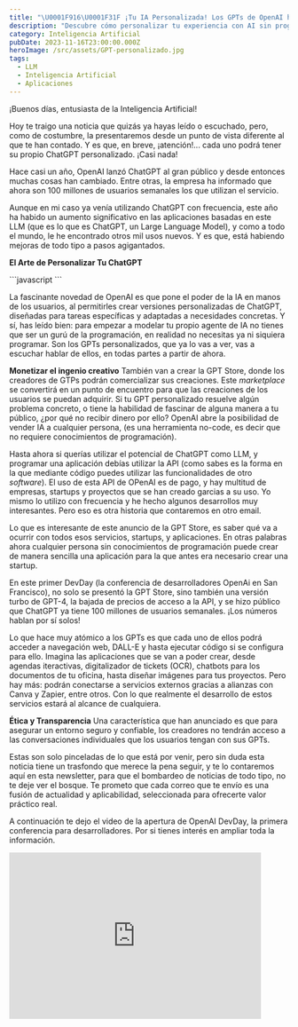 ```yaml
---
title: "\U0001F916\U0001F31F ¡Tu IA Personalizada! Los GPTs de OpenAI han llegado"
description: "Descubre cómo personalizar tu experiencia con AI sin programar. Los GPTs personalizados han llegado. ¡Únete a la newsletter \"Mindful ML\" y transforma ideas en soluciones únicas! \U0001F680\U0001F916"
category: Inteligencia Artificial
pubDate: 2023-11-16T23:00:00.000Z
heroImage: /src/assets/GPT-personalizado.jpg
tags:
  - LLM
  - Inteligencia Artificial
  - Aplicaciones
---
```


¡Buenos días, entusiasta de la Inteligencia Artificial!

Hoy te traigo una noticia que quizás ya hayas leído o escuchado, pero, como de costumbre, la presentaremos desde un punto de vista diferente al que te han contado. Y es que, en breve, ¡atención!... cada uno podrá tener su propio ChatGPT personalizado. ¡Casi nada!

Hace casi un año, OpenAI lanzó ChatGPT al gran público y desde entonces muchas cosas han cambiado. Entre otras, la empresa ha informado que ahora son 100 millones de usuarios semanales los que utilizan el servicio.

Aunque en mi caso ya venía utilizando ChatGPT con frecuencia, este año ha habido un aumento significativo en las aplicaciones basadas en este LLM (que es lo que es ChatGPT, un Large Language Model), y como a todo el mundo, le he encontrado otros mil usos nuevos. Y es que, está habiendo mejoras de todo tipo a pasos agigantados.

**El Arte de Personalizar Tu ChatGPT**

<div class="blur-lg">
  ```javascript
  ```

  La fascinante novedad de OpenAI es que pone el poder de la IA en manos de los usuarios, al permitirles crear versiones personalizadas de ChatGPT, diseñadas para tareas específicas y adaptadas a necesidades concretas. Y sí, has leído bien: para empezar a modelar tu propio agente de IA no tienes que ser un gurú de la programación, en realidad no necesitas ya ni siquiera programar. Son los GPTs personalizados, que ya lo vas a ver, vas a escuchar hablar de ellos, en todas partes a partir de ahora.

  **Monetizar el ingenio creativo** También van a crear la GPT Store, donde los creadores de GTPs podrán comercializar sus creaciones. Este *marketplace* se convertirá en un punto de encuentro para que las creaciones de los usuarios se puedan adquirir. Si tu GPT personalizado resuelve algún problema concreto, o tiene la habilidad de fascinar de alguna manera a tu público, ¿por qué no recibir dinero por ello? OpenAI abre la posibilidad de vender IA a cualquier persona, (es una herramienta no-code, es decir que no requiere conocimientos de programación).

  Hasta ahora si querías utilizar el potencial de ChatGPT como LLM, y programar una aplicación debías utilizar la API (como sabes es la forma en la que mediante código puedes utilizar las funcionalidades de otro *software*). El uso de esta API de OPenAI es de pago, y hay multitud de empresas, startups y proyectos que se han creado garcias a su uso. Yo mismo lo utilizo con frecuencia y he hecho algunos desarrollos muy interesantes. Pero eso es otra historia que contaremos en otro email.

  Lo que es interesante de este anuncio de la GPT Store, es saber qué va a ocurrir con todos esos servicios, startups, y aplicaciones. En otras palabras ahora cualquier persona sin conocimientos de programación puede crear de manera sencilla una aplicación para la que antes era necesario crear una startup.

  En este primer DevDay (la conferencia de desarrolladores OpenAi en San Francisco), no solo se presentó la GPT Store, sino también una versión turbo de GPT-4, la bajada de precios de acceso a la API, y se hizo público que ChatGPT ya tiene 100 millones de usuarios semanales. ¡Los números hablan por sí solos!

  Lo que hace muy atómico a los GPTs es que cada uno de ellos podrá acceder a navegación web, DALL-E y hasta ejecutar código si se configura para ello. Imagina las aplicaciones que se van a poder crear, desde agendas iteractivas, digitalizador de tickets (OCR), chatbots para los documentos de tu oficina, hasta diseñar imágenes para tus proyectos. Pero hay más: podrán conectarse a servicios externos gracias a alianzas con Canva y Zapier, entre otros. Con lo que realmente el desarrollo de estos servicios estará al alcance de cualquiera.

  **Ética y Transparencia** Una característica que han anunciado es que para asegurar un entorno seguro y confiable, los creadores no tendrán acceso a las conversaciones individuales que los usuarios tengan con sus GPTs.

  Estas son solo pinceladas de lo que está por venir, pero sin duda esta noticia tiene un trasfondo que merece la pena seguir, y te lo contaremos aquí en esta newsletter, para que el bombardeo de noticias de todo tipo, no te deje ver el bosque. Te prometo que cada correo que te envío es una fusión de actualidad y aplicabilidad, seleccionada para ofrecerte valor práctico real.
</div>

A continuación te dejo el video de la apertura de OpenAI DevDay, la primera conferencia para desarrolladores. Por si tienes interés en ampliar toda la información.

<div class="aspect-w-16 aspect-h-9">
  <iframe class="content-center" src="https://www.youtube.com/embed/U9mJuUkhUzk" width="90%" height="300" frameborder="0" allow="autoplay; fullscreen; picture-in-picture" allowfullscreen />
</div>

Sin más me despido, ¡Hasta la próxima semana! Seguiremos atentos a todas las novedad del fascinante mundo de *Machine Learning*, *Data Science* y *Deep Learning*.

PD1 - ¡Comparte este correo y deja que más gente curiosa se una a nuestra comunidad!

PD2 - ¿Quieres más? El email de la próxima semana ya está más cerca ;) ¡No te lo pierdas! Estará en tu bandeja de entrada el próximo viernes a las 11:00.

Recuerda, ¿Tienes sugerencias, preguntas o simplemente quieres compartir tus ideas? ¡No dudes en responder a este correo! Tu participación es siempre bienvenida.

<hr />

<table role="presentation" bgcolor="#FFFFFF" border="1" bordercolor="#EEEEEE" style="border-collapse: collapse; border: 1px solid #eeeeee" cellpadding="0" cellspacing="0" align="center" width="100%" class="mlContentTable">
  <tbody>
    <tr>
      <th align="left" bgcolor="#F6F6F6" colspan="2" valign="middle" style="padding: 10px 20px; padding-top: 10; padding-bottom: 10; border-color: #eeeeee;">
        <p style="word-break: break-word; font-family: Helvetica, sans-serif; color: #000000; font-size: 14px; line-height: 125%; margin: 0;">
          Herramientas
        </p>
      </th>
    </tr>

    <tr class="">
      <td width="50%" style="padding: 10px 20px; padding-top: 10; padding-bottom: 10; border-color: #eeeeee;">
        <p style="word-break: break-word; font-family: Helvetica, sans-serif; color: #000000; font-size: 14px; line-height: 125%; margin: 0;">
          Taskade
        </p>
      </td>

      <td width="50%" style="padding: 10px 20px; padding-top: 10; padding-bottom: 10; border-color: #eeeeee;">
        <p style="word-break: break-word; font-family: Helvetica, sans-serif; color: #000000; font-size: 14px; line-height: 125%; margin: 0;">
          <a href="https://taskade.com/?via=9f1ck" rel="noopener noreferrer" data-token-index="0" tabindex="0" style="color: #000000; text-decoration: none;">[https://taskade.com?via=9f1ck](https://taskade.com?via=9f1ck)</a>
        </p>
      </td>
    </tr>

    <tr class="striped">
      <td width="50%" style="padding: 10px 20px; padding-top: 10; padding-bottom: 10; background: #f5f5f5; border-color: #eeeeee;">
        <p style="word-break: break-word; font-family: Helvetica, sans-serif; color: #000000; font-size: 14px; line-height: 125%; margin: 0;">
          Notion AI
        </p>
      </td>

      <td width="50%" style="padding: 10px 20px; padding-top: 10; padding-bottom: 10; background: #f5f5f5; border-color: #eeeeee;">
        <p style="word-break: break-word; font-family: Helvetica, sans-serif; color: #000000; font-size: 14px; line-height: 125%; margin: 0;">
          <a href="https://affiliate.notion.so/a50o0a7tl9z5-4y5a7" rel="noopener noreferrer" data-token-index="0" tabindex="0" style="color: #000000; text-decoration: none;">[https://affiliate.notion.so/a50o0a7tl9z5-4y5a7](https://affiliate.notion.so/a50o0a7tl9z5-4y5a7)</a>
        </p>
      </td>
    </tr>

    <tr class="">
      <td width="50%" style="padding: 10px 20px; padding-top: 10; padding-bottom: 10; border-color: #eeeeee;">
        <p style="word-break: break-word; font-family: Helvetica, sans-serif; color: #000000; font-size: 14px; line-height: 125%; margin: 0;">
          Machine Learning For Absolute Beginners: A Plain English
          Introduction: 3 (AI, Data Science, Python & Statistics for
          Beginners)
        </p>
      </td>

      <td width="50%" style="padding: 10px 20px; padding-top: 10; padding-bottom: 10; border-color: #eeeeee;">
        <p style="word-break: break-word; font-family: Helvetica, sans-serif; color: #000000; font-size: 14px; line-height: 125%; margin: 0;">
          <span class="ml-rte-link-wrapper" style="line-height: 125%;"><a href="https://amzn.to/49jY4KN" style="color: #000000; text-decoration: none;"><u>[https://amzn.to/49jY4KN](https://amzn.to/49jY4KN)</u></a></span>
        </p>
      </td>
    </tr>

    <tr class="striped">
      <td width="50%" style="padding: 10px 20px; padding-top: 10; padding-bottom: 10; background: #f5f5f5; border-color: #eeeeee;">
        <p style="word-break: break-word; font-family: Helvetica, sans-serif; color: #000000; font-size: 14px; line-height: 125%; margin: 0;">
          ChatGPT
        </p>
      </td>

      <td width="50%" style="padding: 10px 20px; padding-top: 10; padding-bottom: 10; background: #f5f5f5; border-color: #eeeeee;">
        <p style="word-break: break-word; font-family: Helvetica, sans-serif; color: #000000; font-size: 14px; line-height: 125%; margin: 0;">
          <span class="ml-rte-link-wrapper" style="line-height: 125%;"><a href="https://chat.openai.com/" style="color: #000000; text-decoration: none;"><u>[https://chat.openai.com/](https://chat.openai.com/)</u></a></span>
        </p>
      </td>
    </tr>
  </tbody>
</table>

<table role="presentation" cellpadding="0" cellspacing="0" border="0" align="center" id="tableBlock-74" width="100%" style="table-layout: fixed;">
  <tbody>
    <tr>
      <td align="center" class="ml-rte-table" style="padding: 0 0 20px 0;">
        <div class="table-responsive" style="line-height: 125%; display: block; width: 100%; overflow-x: auto; -ms-overflow-style: -ms-autohiding-scrollbar;">
          <table role="presentation" bgcolor="#FFFFFF" border="1" bordercolor="#EEEEEE" style="border-collapse: collapse; border: 1px solid #eeeeee" cellpadding="0" cellspacing="0" align="center" width="100%" class="mlContentTable">
            <tbody>
              <tr>
                <th align="left" bgcolor="#F6F6F6" colspan="2" valign="middle" style="padding: 10px 20px; padding-top: 10; padding-bottom: 10; border-color: #eeeeee;">
                  <p style="word-break: break-word; font-family: Helvetica, sans-serif; color: #000000; font-size: 14px; line-height: 125%; margin: 0;">
                    Noticias de la semana
                  </p>
                </th>
              </tr>

              <tr class="">
                <td width="50%" style="padding: 10px 20px; padding-top: 10; padding-bottom: 10; border-color: #eeeeee;">
                  <p style="word-break: break-word; font-family: Helvetica, sans-serif; color: #000000; font-size: 14px; line-height: 125%; margin: 0;">
                    Prediciendo el tiempo mediante machine learning
                  </p>
                </td>

                <td width="50%" style="padding: 10px 20px; padding-top: 10; padding-bottom: 10; border-color: #eeeeee;">
                  <p style="word-break: break-word; font-family: Helvetica, sans-serif; color: #000000; font-size: 14px; line-height: 125%; margin: 0;">
                    t.ly/ylTjq
                  </p>
                </td>
              </tr>

              <tr class="striped">
                <td width="50%" style="padding: 10px 20px; padding-top: 10; padding-bottom: 10; background: #f5f5f5; border-color: #eeeeee;">
                  <p style="word-break: break-word; font-family: Helvetica, sans-serif; color: #000000; font-size: 14px; line-height: 125%; margin: 0;">
                    ¿Es la IA la respuesta a la agricultura sostenible?
                  </p>
                </td>

                <td width="50%" style="padding: 10px 20px; padding-top: 10; padding-bottom: 10; background: #f5f5f5; border-color: #eeeeee;">
                  <p style="word-break: break-word; font-family: Helvetica, sans-serif; color: #000000; font-size: 14px; line-height: 125%; margin: 0;">
                    <span class="ml-rte-link-wrapper" style="line-height: 125%;"><a href="https://www.forbes.com/sites/bernardmarr/2023/11/01/the-top-5-artificial-intelligence-trends-for-2024/?sh=4be842962c34" style="color: #000000; text-decoration: none;"><u><span class="ml-rte-link-wrapper" style="line-height: 125%;" /></u></a></span>t.ly/WLUUI
                  </p>
                </td>
              </tr>

              <tr class="">
                <td width="50%" style="padding: 10px 20px; padding-top: 10; padding-bottom: 10; border-color: #eeeeee;">
                  <p style="word-break: break-word; font-family: Helvetica, sans-serif; color: #000000; font-size: 14px; line-height: 125%; margin: 0;">
                    Google utiliza el aprendizaje automático para comprender si el
                    contenido es útil
                  </p>
                </td>

                <td width="50%" style="padding: 10px 20px; padding-top: 10; padding-bottom: 10; border-color: #eeeeee;">
                  <p style="word-break: break-word; font-family: Helvetica, sans-serif; color: #000000; font-size: 14px; line-height: 125%; margin: 0;">
                    t.ly/sGcs\_
                  </p>
                </td>
              </tr>

              <tr class="striped">
                <td width="50%" style="padding: 10px 20px; padding-top: 10; padding-bottom: 10; background: #f5f5f5; border-color: #eeeeee;">
                  <p style="word-break: break-word; font-family: Helvetica, sans-serif; color: #000000; font-size: 14px; line-height: 125%; margin: 0;">
                    La IA generativa y el aprendizaje automático están diseñando el
                    futuro en estas 9 disciplinas
                  </p>
                </td>

                <td width="50%" style="padding: 10px 20px; padding-top: 10; padding-bottom: 10; background: #f5f5f5; border-color: #eeeeee;">
                  <p style="word-break: break-word; font-family: Helvetica, sans-serif; color: #000000; font-size: 14px; line-height: 125%; margin: 0;">
                    t.ly/hqsFG
                  </p>
                </td>
              </tr>
            </tbody>
          </table>
        </div>
      </td>
    </tr>
  </tbody>
</table>

<hr />
